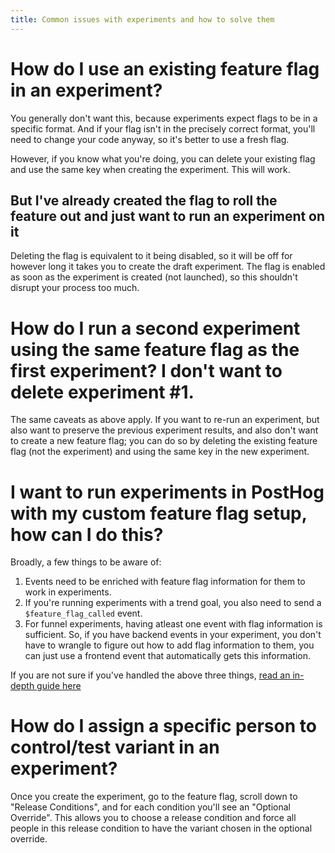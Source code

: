 ```yaml
---
title: Common issues with experiments and how to solve them
---
```



# How do I use an existing feature flag in an experiment?

You generally don't want this, because experiments expect flags to be in a specific format. And if your flag isn't in the precisely correct format, you'll need to change your code anyway, so it's better to use a fresh flag.

However, if you know what you're doing, you can delete your existing flag and use the same key when creating the experiment. This will work.

## But I've already created the flag to roll the feature out and just want to run an experiment on it

Deleting the flag is equivalent to it being disabled, so it will be off for however long it takes you to create the draft experiment. The flag is enabled as soon as the experiment is created (not launched), so this shouldn't disrupt your process too much.

# How do I run a second experiment using the same feature flag as the first experiment? I don't want to delete experiment #1.

The same caveats as above apply. If you want to re-run an experiment, but also want to preserve the previous experiment results, and also don't want to create a new feature flag; you can do so by deleting the existing feature flag (not the experiment) and using the same key in the new experiment.

# I want to run experiments in PostHog with my custom feature flag setup, how can I do this?

Broadly, a few things to be aware of:

1. Events need to be enriched with feature flag information for them to work in experiments.
2. If you're running experiments with a trend goal, you also need to send a `$feature_flag_called` event.
3. For funnel experiments, having atleast one event with flag information is sufficient. So, if you have backend events in your experiment, you don't have to wrangle to figure out how to add flag information to them, you can just use a frontend event that automatically gets this information.

If you are not sure if you've handled the above three things, [read an in-depth guide here](/tutorials/experiments)

# How do I assign a specific person to control/test variant in an experiment?

Once you create the experiment, go to the feature flag, scroll down to "Release Conditions", and for each condition you'll see an "Optional Override". This allows you to choose a release condition and force all people in this release condition to have the variant chosen in the optional override.

